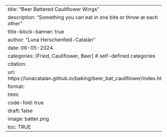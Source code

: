 ---
title: "Beer Battered Cauliflower Wings"
description: "Something you can eat in one bite or throw at each other"
title-block-banner: true
author: "Luna Herschenfeld-Catalán"
date: 06-05-2024
categories: [Fried, Cauliflower, Beer] # self-defined categories
citation: 
  url: https://lunacatalan.github.io/baking/beer_bat_cauliflower/index.html 
format:
  html:
    code-fold: true
draft: false
image: batter.png
toc: TRUE
---